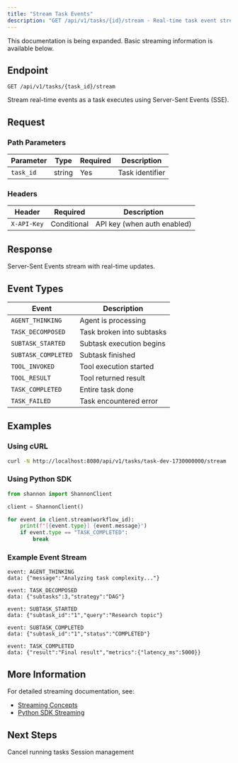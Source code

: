 ```yaml
---
title: "Stream Task Events"
description: "GET /api/v1/tasks/{id}/stream - Real-time task event streaming"
---
```


<Note>
This documentation is being expanded. Basic streaming information is available below.
</Note>

## Endpoint

```
GET /api/v1/tasks/{task_id}/stream
```

Stream real-time events as a task executes using Server-Sent Events (SSE).

## Request

### Path Parameters

| Parameter | Type | Required | Description |
|-----------|------|----------|-------------|
| `task_id` | string | Yes | Task identifier |

### Headers

| Header | Required | Description |
|--------|----------|-------------|
| `X-API-Key` | Conditional | API key (when auth enabled) |

## Response

Server-Sent Events stream with real-time updates.

## Event Types

| Event | Description |
|-------|-------------|
| `AGENT_THINKING` | Agent is processing |
| `TASK_DECOMPOSED` | Task broken into subtasks |
| `SUBTASK_STARTED` | Subtask execution begins |
| `SUBTASK_COMPLETED` | Subtask finished |
| `TOOL_INVOKED` | Tool execution started |
| `TOOL_RESULT` | Tool returned result |
| `TASK_COMPLETED` | Entire task done |
| `TASK_FAILED` | Task encountered error |

## Examples

### Using cURL

```bash
curl -N http://localhost:8080/api/v1/tasks/task-dev-1730000000/stream
```

### Using Python SDK

```python
from shannon import ShannonClient

client = ShannonClient()

for event in client.stream(workflow_id):
    print(f"[{event.type}] {event.message}")
    if event.type == "TASK_COMPLETED":
        break
```

### Example Event Stream

```
event: AGENT_THINKING
data: {"message":"Analyzing task complexity..."}

event: TASK_DECOMPOSED
data: {"subtasks":3,"strategy":"DAG"}

event: SUBTASK_STARTED
data: {"subtask_id":"1","query":"Research topic"}

event: SUBTASK_COMPLETED
data: {"subtask_id":"1","status":"COMPLETED"}

event: TASK_COMPLETED
data: {"result":"Final result","metrics":{"latency_ms":5000}}
```

## More Information

For detailed streaming documentation, see:
- [Streaming Concepts](/en/quickstart/concepts/streaming)
- [Python SDK Streaming](/en/sdk/python/quickstart)

## Next Steps

<CardGroup cols={2}>
  <Card title="Cancel Task" icon="xmark" href="/en/api/endpoints/cancel-task">
    Cancel running tasks
  </Card>
  <Card title="Sessions" icon="comments" href="/en/api/endpoints/sessions">
    Session management
  </Card>
</CardGroup>
